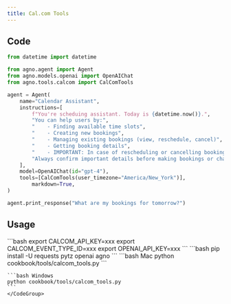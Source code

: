 ```yaml
---
title: Cal.com Tools
---
```


## Code

```python cookbook/tools/calcom_tools.py
from datetime import datetime

from agno.agent import Agent
from agno.models.openai import OpenAIChat
from agno.tools.calcom import CalComTools

agent = Agent(
    name="Calendar Assistant",
    instructions=[
        f"You're scheduing assistant. Today is {datetime.now()}.",
        "You can help users by:",
        "    - Finding available time slots",
        "    - Creating new bookings",
        "    - Managing existing bookings (view, reschedule, cancel)",
        "    - Getting booking details",
        "    - IMPORTANT: In case of rescheduling or cancelling booking, call the get_upcoming_bookings function to get the booking uid. check available slots before making a booking for given time",
        "Always confirm important details before making bookings or changes.",
    ],
    model=OpenAIChat(id="gpt-4"),
    tools=[CalComTools(user_timezone="America/New_York")],
        markdown=True,
)

agent.print_response("What are my bookings for tomorrow?")
```

## Usage

<Steps>
  <Snippet file="create-venv-step.mdx" />

  <Step title="Set your API keys">
    ```bash
    export CALCOM_API_KEY=xxx
    export CALCOM_EVENT_TYPE_ID=xxx
    export OPENAI_API_KEY=xxx
    ```
  </Step>

  <Step title="Install libraries">
    ```bash
    pip install -U requests pytz openai agno
    ```
  </Step>

  <Step title="Run Agent">
    <CodeGroup>
    ```bash Mac
    python cookbook/tools/calcom_tools.py
    ```

    ```bash Windows
    python cookbook/tools/calcom_tools.py
    ```
    </CodeGroup>
  </Step>
</Steps>